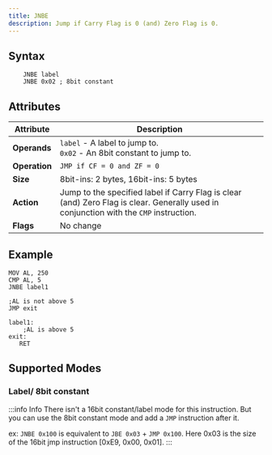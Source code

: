 ```yaml
---
title: JNBE
description: Jump if Carry Flag is 0 (and) Zero Flag is 0.
---
```



## Syntax

```asm6502 showLineNumbers
    JNBE label
    JNBE 0x02 ; 8bit constant
```

## Attributes

| Attribute     | Description                                                                                                    |
| ------------- | -------------------------------------------------------------------------------------------------------------- |
| **Operands**  | `label` - A label to jump to. <br/> `0x02` - An 8bit constant to jump to.                                      |
| **Operation** | `JMP if CF = 0 and ZF = 0`                                                                                                |
| **Size**      | 8bit-ins: 2 bytes, 16bit-ins: 5 bytes                                                                          |
| **Action**    | Jump to the specified label if Carry Flag is clear (and) Zero Flag is clear. Generally used in conjunction with the `CMP` instruction. |
| **Flags**     | No change                                                                                                      |

## Example

```asm6502 showLineNumbers
MOV AL, 250
CMP AL, 5
JNBE label1

;AL is not above 5
JMP exit

label1:
    ;AL is above 5
exit:
   RET
```

## Supported Modes

### Label/ 8bit constant

<LabeledInstructionAddressinng instructionName="JNBE" />

:::info Info
There isn't a 16bit constant/label mode for this instruction. But you can use the 8bit constant mode and add a `JMP` instruction after it.

ex: `JNBE 0x100` is equivalent to `JBE 0x03` + `JMP 0x100`. Here 0x03 is the size of the 16bit jmp instruction [0xE9, 0x00, 0x01].
:::
